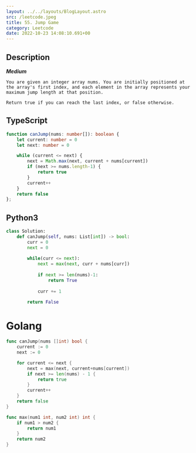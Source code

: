 ```yaml
---
layout: ../../layouts/BlogLayout.astro 
src: /leetcode.jpeg
title: 55. Jump Game
category: Leetcode 
date: 2022-10-23 14:08:10.691+00 
---
```



## Description
***Medium***
```
You are given an integer array nums. You are initially positioned at the array's first index, and each element in the array represents your maximum jump length at that position.

Return true if you can reach the last index, or false otherwise.
```
## TypeScript
```typescript
function canJump(nums: number[]): boolean {
    let current: number = 0
    let next: number = 0

    while (current <= next) {
        next = Math.max(next, current + nums[current])
        if (next >= nums.length-1) {
            return true
        }
        current++
    }
    return false
};
```

## Python3
```python
class Solution:
    def canJump(self, nums: List[int]) -> bool:
        curr = 0 
        next = 0 
        
        while(curr <= next):
            next = max(next, curr + nums[curr])
            
            if next >= len(nums)-1:
                return True
            
            curr += 1
            
        return False
```

# Golang
```go
func canJump(nums []int) bool {
    current := 0
    next := 0

    for current <= next {
        next = max(next, current+nums[current])
        if next >= len(nums) - 1 {
            return true
        }
        current++
    }
    return false
}

func max(num1 int, num2 int) int {
    if num1 > num2 {
        return num1 
    }
    return num2
}
```
